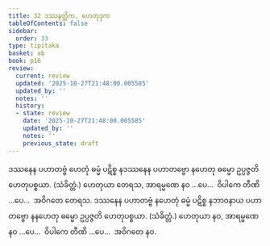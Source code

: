```yaml
---
title: 32 ဒဿနတ္တိက, ဟေတုဒုက
tableOfContents: false
sidebar:
  order: 33
type: tipitaka
basket: ab
book: p16
review:
  current: review
  updated: '2025-10-27T21:48:00.005585'
  updated_by: ''
  notes: ''
  history:
  - state: review
    date: '2025-10-27T21:48:00.005585'
    updated_by: ''
    notes: ''
    previous_state: draft
---
```



<ReviewStatus review={frontmatter.review} showDetails={true} />

<HypothesisAnnotation frontmatter={frontmatter} />

<DynamicBreadcrumb />

<Division number="74" book="p16" e="ch" v="40" p="269">

<Paragraph number="197" book="p16">
ဒဿနေန ပဟာတဗ္ဗံ ဟေတုံ ဓမ္မံ ပဋိစ္စ နဒဿနေန ပဟာတဗ္ဗော နဟေတု ဓမ္မော ဥပ္ပဇ္ဇတိ ဟေတုပစ္စယာ. (သံခိတ္တံ.) ဟေတုယာ တေရသ, အာရမ္မဏေ နဝ …ပေ…  ဝိပါကေ တီဏိ …ပေ…  အဝိဂတေ တေရသ.
</Paragraph>

<Paragraph number="198" book="p16">
ဒဿနေန ပဟာတဗ္ဗံ နဟေတုံ ဓမ္မံ ပဋိစ္စ နဘာဝနာယ ပဟာတဗ္ဗော နနဟေတု ဓမ္မော ဥပ္ပဇ္ဇတိ ဟေတုပစ္စယာ. (သံခိတ္တံ.) ဟေတုယာ နဝ, အာရမ္မဏေ နဝ …ပေ…  ဝိပါကေ တီဏိ …ပေ…  အဝိဂတေ နဝ.
</Paragraph>
</Division>
